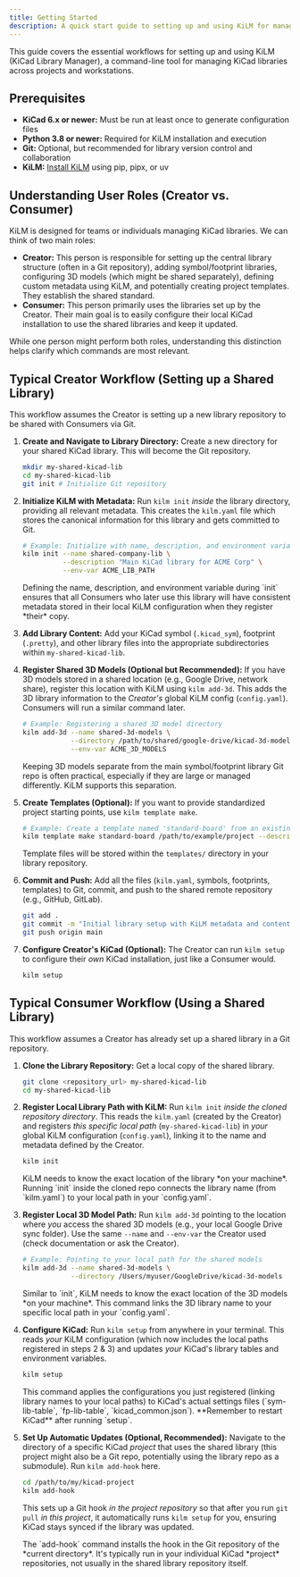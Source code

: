 ```yaml
---
title: Getting Started
description: A quick start guide to setting up and using KiLM for managing KiCad libraries.
---
```



This guide covers the essential workflows for setting up and using KiLM (KiCad Library Manager), a command-line tool for managing KiCad libraries across projects and workstations.

## Prerequisites

- **KiCad 6.x or newer:** Must be run at least once to generate configuration files
- **Python 3.8 or newer:** Required for KiLM installation and execution
- **Git:** Optional, but recommended for library version control and collaboration
- **KiLM:** [Install KiLM](/guides/installation/) using pip, pipx, or uv

## Understanding User Roles (Creator vs. Consumer)

KiLM is designed for teams or individuals managing KiCad libraries. We can think of two main roles:

- **Creator:** This person is responsible for setting up the central library structure (often in a Git repository), adding symbol/footprint libraries, configuring 3D models (which might be shared separately), defining custom metadata using KiLM, and potentially creating project templates. They establish the shared standard.
- **Consumer:** This person primarily uses the libraries set up by the Creator. Their main goal is to easily configure their local KiCad installation to use the shared libraries and keep it updated.

While one person might perform both roles, understanding this distinction helps clarify which commands are most relevant.

## Typical Creator Workflow (Setting up a Shared Library)

This workflow assumes the Creator is setting up a new library repository to be shared with Consumers via Git.

<Steps>

1.  **Create and Navigate to Library Directory:**
    Create a new directory for your shared KiCad library. This will become the Git repository.

    ```bash
    mkdir my-shared-kicad-lib
    cd my-shared-kicad-lib
    git init # Initialize Git repository
    ```

2.  **Initialize KiLM with Metadata:**
    Run `kilm init` _inside_ the library directory, providing all relevant metadata. This creates the `kilm.yaml` file which stores the canonical information for this library and gets committed to Git.

    ```bash
    # Example: Initialize with name, description, and environment variable
    kilm init --name shared-company-lib \
              --description "Main KiCad library for ACME Corp" \
              --env-var ACME_LIB_PATH
    ```

    <Aside type="note" title="Why provide metadata here?">
      Defining the name, description, and environment variable during `init`
      ensures that all Consumers who later use this library will have consistent
      metadata stored in their local KiLM configuration when they register
      *their* copy.
    </Aside>

3.  **Add Library Content:**
    Add your KiCad symbol (`.kicad_sym`), footprint (`.pretty`), and other library files into the appropriate subdirectories within `my-shared-kicad-lib`.

4.  **Register Shared 3D Models (Optional but Recommended):**
    If you have 3D models stored in a shared location (e.g., Google Drive, network share), register this location with KiLM using `kilm add-3d`. This adds the 3D library information to the _Creator's_ global KiLM config (`config.yaml`). Consumers will run a similar command later.

    ```bash
    # Example: Registering a shared 3D model directory
    kilm add-3d --name shared-3d-models \
                --directory /path/to/shared/google-drive/kicad-3d-models \
                --env-var ACME_3D_MODELS
    ```

    <Aside type="tip" title="3D Model Storage">
      Keeping 3D models separate from the main symbol/footprint library Git repo
      is often practical, especially if they are large or managed differently.
      KiLM supports this separation.
    </Aside>

5.  **Create Templates (Optional):**
    If you want to provide standardized project starting points, use `kilm template make`.

    ```bash
    # Example: Create a template named 'standard-board' from an existing project
    kilm template make standard-board /path/to/example/project --description "Standard ACME Board Template"
    ```

    Template files will be stored within the `templates/` directory in your library repository.

6.  **Commit and Push:**
    Add all the files (`kilm.yaml`, symbols, footprints, templates) to Git, commit, and push to the shared remote repository (e.g., GitHub, GitLab).

    ```bash
    git add .
    git commit -m "Initial library setup with KiLM metadata and content"
    git push origin main
    ```

7.  **Configure Creator's KiCad (Optional):**
    The Creator can run `kilm setup` to configure their _own_ KiCad installation, just like a Consumer would.
    ```bash
    kilm setup
    ```

</Steps>

## Typical Consumer Workflow (Using a Shared Library)

This workflow assumes a Creator has already set up a shared library in a Git repository.

<Steps>

1.  **Clone the Library Repository:**
    Get a local copy of the shared library.

    ```bash
    git clone <repository_url> my-shared-kicad-lib
    cd my-shared-kicad-lib
    ```

2.  **Register Local Library Path with KiLM:**
    Run `kilm init` _inside the cloned repository directory_. This reads the `kilm.yaml` (created by the Creator) and registers _this specific local path_ (`my-shared-kicad-lib`) in _your_ global KiLM configuration (`config.yaml`), linking it to the name and metadata defined by the Creator.

    ```bash
    kilm init
    ```

    <Aside type="caution" title="Why run `init` again?">
      KiLM needs to know the exact location of the library *on your machine*.
      Running `init` inside the cloned repo connects the library name (from
      `kilm.yaml`) to your local path in your `config.yaml`.
    </Aside>

3.  **Register Local 3D Model Path:**
    Run `kilm add-3d` pointing to the location where _you_ access the shared 3D models (e.g., your local Google Drive sync folder). Use the same `--name` and `--env-var` the Creator used (check documentation or ask the Creator).

    ```bash
    # Example: Pointing to your local path for the shared models
    kilm add-3d --name shared-3d-models \
                --directory /Users/myuser/GoogleDrive/kicad-3d-models
    ```

    <Aside type="caution" title="Why run `add-3d` again?">
      Similar to `init`, KiLM needs to know the exact location of the 3D models
      *on your machine*. This command links the 3D library name to your specific
      local path in your `config.yaml`.
    </Aside>

4.  **Configure KiCad:**
    Run `kilm setup` from anywhere in your terminal. This reads _your_ KiLM configuration (which now includes the local paths registered in steps 2 & 3) and updates _your_ KiCad's library tables and environment variables.

    ```bash
    kilm setup
    ```

    <Aside type="note" title="Why run `setup`?">
      This command applies the configurations you just registered (linking
      library names to your local paths) to KiCad's actual settings files
      (`sym-lib-table`, `fp-lib-table`, `kicad_common.json`). **Remember to
      restart KiCad** after running `setup`.
    </Aside>

5.  **Set Up Automatic Updates (Optional, Recommended):**
    Navigate to the directory of a specific KiCad _project_ that uses the shared library (this project might also be a Git repo, potentially using the library repo as a submodule). Run `kilm add-hook` here.
    ```bash
    cd /path/to/my/kicad-project
    kilm add-hook
    ```
    This sets up a Git hook _in the project repository_ so that after you run `git pull` _in this project_, it automatically runs `kilm setup` for you, ensuring KiCad stays synced if the library was updated.
    <Aside type="tip" title="Hook Location">
      The `add-hook` command installs the hook in the Git repository of the
      *current directory*. It's typically run in your individual KiCad *project*
      repositories, not usually in the shared library repository itself.
    </Aside>

</Steps>
